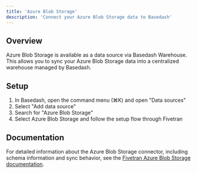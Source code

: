 ```yaml
---
title: 'Azure Blob Storage'
description: 'Connect your Azure Blob Storage data to Basedash'
---
```


## Overview

Azure Blob Storage is available as a data source via Basedash Warehouse. This allows you to sync your Azure Blob Storage data into a centralized warehouse managed by Basedash.

## Setup

1. In Basedash, open the command menu (⌘K) and open "Data sources"
2. Select "Add data source"
3. Search for "Azure Blob Storage"
4. Select Azure Blob Storage and follow the setup flow through Fivetran

## Documentation

For detailed information about the Azure Blob Storage connector, including schema information and sync behavior, see the [Fivetran Azure Blob Storage documentation](https://fivetran.com/docs/connectors/files/azure-blob-storage).
